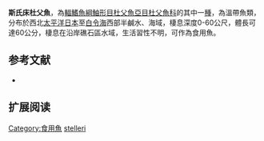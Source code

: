 {{Speciesbox
| name = 斯氏床杜父魚
| image = Myoxocephalus stelleri.JPG
| image_width = 250px
| status = NE
| status_system = IUCN3.1
| genus = Myoxocephalus
| species = stelleri
| authority = [[Tilesius|Tilesius]], 1811
| synonyms = *''Cottus marmoratus ,Valenciennes, 1832''
*''Cottus decastrensis,Kner, 1865''
*''Myoxocephalus raninus,Jordan & Starks, 1904''
}}
'''斯氏床杜父魚'''，為[[輻鰭魚綱|輻鰭魚綱]][[鮋形目|鮋形目]][[杜父魚亞目|杜父魚亞目]][[杜父魚科|杜父魚科]]的其中一[[種|種]]，為溫帶魚類，分布於西北[[太平洋|太平洋]][[日本|日本]]至[[白令海|白令海]]西部半鹹水、海域，棲息深度0-60公尺，體長可達60公分，棲息在沿岸礁石區水域，生活習性不明，可作為食用魚。

==参考文献==
*{{FishBase_species|genus=Myoxocephalus|species=stelleri|year=2014|month=5}}

== 扩展阅读 ==
{{refbegin}}
{{wikispecies-inline|Myoxocephalus stelleri|斯氏床杜父魚}}
{{refend}}
{{Taxonbar|from=Q2908179}}

[[Category:食用魚|Category:食用魚]]
[[Category:床杜父魚屬|stelleri]]


{{鮋形目小作品}}
